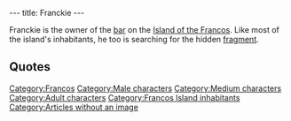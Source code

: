 ---
title: Franckie
---

{{Character|
Name=Franckie|
Image=DIVERS.gif|
Race=[[Francos]]|
Gender=Male|
Size=Medium|
Age=Adult}}

Franckie is the owner of the [[Franckie's|bar]] on the [[Island of the Francos]]. Like most of the island's inhabitants, he too is searching for the hidden [[Francos fragment|fragment]].

==Quotes==
{{Quote|
Quote=You have to be crazy to believe all these stories of fragment hunting. Me, I think Roger lost it at home before getting eaten by a monster. What are you gonna do?, at least its good for business.|
Character=Franckie}}

[[Category:Francos]]
[[Category:Male characters]]
[[Category:Medium characters]]
[[Category:Adult characters]]
[[Category:Francos Island inhabitants]]
[[Category:Articles without an image]]